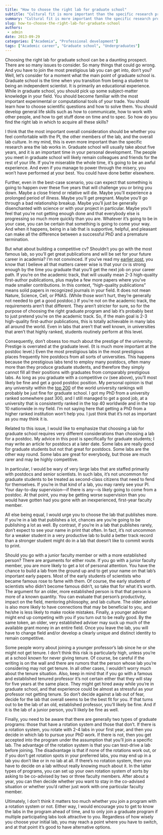 ```yaml
---
title: "How to choose the right lab for graduate school"
subtitle: "Cultural fit is more important than the specific research project."
summary: "Cultural fit is more important than the specific research project."
slug: how-to-choose-the-right-lab-for-graduate-school
authors:
 - admin
date: 2013-09-29
categories: ["Academia", "Professional development"]
tags: ["Academic career", "Graduate school", "Undergraduates"]
---
```

Choosing the right lab for graduate school can be a daunting prospect. There are so many issues to consider. So many things that could go wrong. And you have to join the most prestigious lab you can get into, don’t you? Well, let’s consider for a moment what the main point of graduate school is. Graduate school is the time when you transition from being a student to being an independent scientist. It is primarily an educational experience. While in graduate school, you should pick up some subject-matter knowledge in your field. You should become familiar with the most important experimental or computational tools of your trade. You should learn how to choose scientific questions and how to solve them. You should develop general life skills such as how to communicate, how to work with other people, and how to get stuff done on time and to spec. So how do you find the right lab in which to acquire all these skills? 

I think that the most important overall consideration should be whether you feel comfortable with the PI, the other members of the lab, and the overall lab culture. In my mind, this is even more important than the specific research area the lab works in. Graduate school will usually take about five years, and it is an important time in your personal development. The people you meet in graduate school will likely remain colleagues and friends for the rest of your life. If you're miserable the whole time, it's going to be an awful experience. And even if you manage to power through the misery, you won't have performed at your best. You could have done better elsewhere.

Further, even in the best-case scenario, you can expect that something is going to happen over these five years that will challenge you or bring you down. Maybe a close friend or relative will die. Maybe you’ll experience a prolonged period of illness. Maybe you’ll get pregnant. Maybe you’ll go through a bad relationship breakup. Maybe you’ll just be generally disenchanted with science or with your project in particular. Maybe you’ll feel that you’re not getting enough done and that everybody else is progressing so much more quickly than you are. Whatever it’s going to be in your case, you can be certain that something is going to come your way. And when it happens, being in a lab that is supportive, helpful, and pleasant can make all the difference between a successful PhD and a premature termination.

But what about building a competitive cv? Shouldn’t you go with the most famous lab, so you’ll get great publications and will be set for your future career in academia? I’m not convinced. If you've read my [earlier post](/blog/2013/9/6/from-undergraduate-to-faculty-member-critical-decision-points-in-the-academic-career), you know that I believe all that matters career wise is that your cv is strong enough by the time you graduate that you'll get the next job on your career path. If you're on the academic track, that will usually mean 2-3 high-quality first-author publications, plus maybe a few more papers where you’ve made smaller contributions. In this context, "high-quality publications" means solid papers in recognized journals in your field. It does not mean Nature, Science, Cell, or PNAS. (While those won't hurt, they're generally not needed to get a good postdoc.) If you're not on the academic track, the requirements aren't that different. They aren't stricter for sure, so for the purpose of choosing the right graduate program and lab it's probably best to just pretend you're on the academic track. So, if the main goal is 2-3 high-quality first-author publications, this is totally achievable in many labs all around the world. Even in labs that aren’t that well known, in universities that aren’t that highly ranked, students routinely perform at this level.

Consequently, don’t obsess too much about the prestige of the university. Prestige is overrated at the graduate level. (It is much more important at the postdoc level.) Even the most prestigious labs in the most prestigious places frequently hire postdocs from all sorts of universities. This happens because the prestigious labs tend to employ many postdocs, often many more than they produce graduate students, and therefore they simply cannot fill all their positions with graduates from comparably prestigious labs. As long as you graduate with a competitive cv (see above), you’ll most likely be fine and get a good postdoc position. My personal opinion is that any university within the [top 200](http://www.shanghairanking.com/ARWU2013.html) of the world university rankings will probably be just fine for graduate school. I got my PhD from a university ranked somewhere past 300, and I still managed to get a good job, at a university that is consistently ranked in the top 40 worldwide and in the top 10 nationwide in my field. I’m not saying here that getting a PhD from a higher ranked institution won’t help you. I just think that it’s not as important as you may think it is. 

Related to this issue, I would like to emphasize that choosing a lab for graduate school requires very different considerations than choosing a lab for a postdoc. My advice in this post is specifically for graduate students; I may write an article for postdocs at a later date. Some labs are really good for graduate students but not that great for postdocs. Some labs are the other way round. Some labs are great for everybody, but those are much rarer and may be highly competitive.

In particular, I would be wary of very large labs that are staffed primarily with postdocs and senior scientists. In such labs, it’s not uncommon for graduate students to be treated as second-class citizens that need to fend for themselves. If you’re in that kind of a lab, you may rarely see your PI. Your day-to-day supervision—if there is any—is likely going to come from a postdoc. At that point, you may be getting worse supervision than you would have gotten had you gone with an inexperienced, first-year faculty member.

All else being equal, I would urge you to choose the lab that publishes more. If you're in a lab that publishes a lot, chances are you're going to be publishing a lot as well. By contrast, if you're in a lab that publishes rarely, don’t expect to see your name in print that often. In fact, it's not uncommon for a weaker student in a very productive lab to build a better track record than a stronger student might do in a lab that doesn't like to commit words to print.

Should you go with a junior faculty member or with a more established person? There are arguments for either route. If you go with a junior faculty member, you are more likely to get a lot of personal attention. You have the chance to build a lab from the ground up and to get your name on that lab’s important early papers. Most of the early students of scientists who became famous rose to fame with them. Of course, the early students of scientists who didn’t become famous didn’t, so take that for what it’s worth. The argument for an older, more established person is that that person is more of a known quantity. You can evaluate that person’s productivity, impact on the field, mentoring philosophy, and lab culture. The older adviser is also more likely to have connections that may be beneficial to you, and he/she is less likely to make rookie mistakes. Finally, a younger adviser might end up competing with you if you turn out to be really good. By the same token, an older, very established adviser may suck up much of the available grant money in an entire field. Once you leave the lab, you will have to change field and/or develop a clearly unique and distinct identity to remain competitive.

Some people worry about joining a younger professor’s lab since he or she might not get tenure. I don’t think this risk is particularly high, unless you’re at a school known for never giving tenure. Of course, be careful if the writing is on the wall and there are rumors that the person whose lab you’re considering may not get tenure. In all other cases, I wouldn’t worry much about the tenure situation. Also, keep in mind that if you go with a famous and established tenured professor it’s not certain either that they will stay for five years at the same place. They might get hired away while you’re in graduate school, and that experience could be almost as stressful as your professor not getting tenure. So don't decide against a lab out of fear, decide for the lab that overall seems to be the best fit for you. If that turns out to be the lab of an old, established professor, you’ll likely be fine. And if it is the lab of a junior person, you’ll likely be fine as well.

Finally, you need to be aware that there are generally two types of graduate programs: those that have a rotation system and those that don’t. If there is a rotation system, you rotate with 2-4 labs in your first year, and then you decide in which lab to pursue your PhD work. If there is not, then you get accepted into the program under the assumption that you’ll join a specific lab. The advantage of the rotation system is that you can test-drive a lab before joining. The disadvantage is that if none of the rotations work out, or if you don’t get rotation spots in your preferred labs, you may end up in a lab you don’t like or in no lab at all. If there’s no rotation system, then you have to decide on a lab without really knowing much about it. In the latter types of programs, you can set up your own rotation system of sorts by asking to be co-advised by two or three faculty members. After about a year, you can then decide whether you want to stay in the co-advised situation or whether you’d rather just work with one particular faculty member.

Ultimately, I don’t think it matters too much whether you join a program with a rotation system or not. Either way, I would encourage you to get to know the labs in the program ahead of time, and to only join a graduate program if multiple participating labs look attractive to you. Regardless of how wisely you choose your initial lab, you may reach a point where you have to switch, and at that point it’s good to have alternative options.
